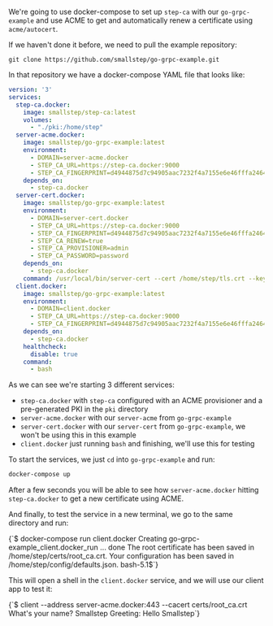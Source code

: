 We're going to use docker-compose to set up `step-ca` with our `go-grpc-example`
and use ACME to get and automatically renew a certificate using `acme/autocert`.

If we haven't done it before, we need to pull the example repository:

```shell
git clone https://github.com/smallstep/go-grpc-example.git
```

In that repository we have a docker-compose YAML file that looks like:

```yaml
version: '3'
services:
  step-ca.docker:
    image: smallstep/step-ca:latest
    volumes:
      - "./pki:/home/step"
  server-acme.docker:
    image: smallstep/go-grpc-example:latest
    environment:
      - DOMAIN=server-acme.docker
      - STEP_CA_URL=https://step-ca.docker:9000
      - STEP_CA_FINGERPRINT=d4944875d7c94905aac7232f4a7155e6e46fffa2464f1b98e088f57c34e16199
    depends_on:
      - step-ca.docker
  server-cert.docker:
    image: smallstep/go-grpc-example:latest
    environment:
      - DOMAIN=server-cert.docker
      - STEP_CA_URL=https://step-ca.docker:9000
      - STEP_CA_FINGERPRINT=d4944875d7c94905aac7232f4a7155e6e46fffa2464f1b98e088f57c34e16199
      - STEP_CA_RENEW=true
      - STEP_CA_PROVISIONER=admin
      - STEP_CA_PASSWORD=password
    depends_on:
      - step-ca.docker
    command: /usr/local/bin/server-cert --cert /home/step/tls.crt --key /home/step/tls.key
  client.docker:
    image: smallstep/go-grpc-example:latest
    environment:
      - DOMAIN=client.docker
      - STEP_CA_URL=https://step-ca.docker:9000
      - STEP_CA_FINGERPRINT=d4944875d7c94905aac7232f4a7155e6e46fffa2464f1b98e088f57c34e16199
    depends_on:
      - step-ca.docker
    healthcheck:
      disable: true
    command:
      - bash
```

As we can see we're starting 3 different services:

* `step-ca.docker` with `step-ca` configured with an ACME provisioner and a
pre-generated PKI in the `pki` directory
* `server-acme.docker` with our `server-acme` from `go-grpc-example`
* `server-cert.docker` with our `server-cert` from `go-grpc-example`, we won't
be using this in this example
* `client.docker` just running `bash` and finishing, we'll use this for testing

To start the services, we just `cd` into `go-grpc-example` and run:

```bash
docker-compose up
```

After a few seconds you will be able to see how `server-acme.docker` hitting
`step-ca.docker` to get a new certificate using ACME.

And finally, to test the service in a new terminal, we go to the same directory
and run:

<CodeBlock language="shell-session" copyText='docker-compose run client.docker'>
{`$ docker-compose run client.docker
Creating go-grpc-example_client.docker_run ... done
The root certificate has been saved in /home/step/certs/root_ca.crt.
Your configuration has been saved in /home/step/config/defaults.json.
bash-5.1$`}
</CodeBlock>

This will open a shell in the `client.docker` service, and we will use our
client app to test it:

<CodeBlock language="shell-session" copyText='client --address server-acme.docker:443 --cacert certs/root_ca.crt'>
{`$ client --address server-acme.docker:443 --cacert certs/root_ca.crt
What's your name? Smallstep
Greeting: Hello Smallstep`}
</CodeBlock>
